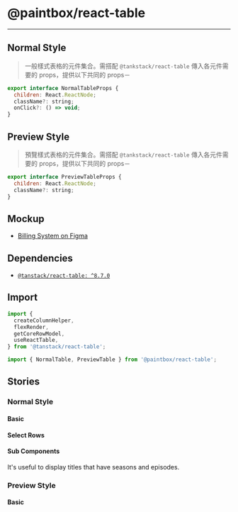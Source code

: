 
<Meta title="React/Table/Doc" />

# @paintbox/react-table

---

## Normal Style 

> 一般樣式表格的元件集合。需搭配 `@tankstack/react-table` 傳入各元件需要的 props，提供以下共同的 props－

```javascript
export interface NormalTableProps {
  children: React.ReactNode;
  className?: string;
  onClick?: () => void;
}
```

## Preview Style 

> 預覽樣式表格的元件集合。需搭配 `@tankstack/react-table` 傳入各元件需要的 props，提供以下共同的 props－

```javascript
export interface PreviewTableProps {
  children: React.ReactNode;
  className?: string;
}
```

## Mockup

- [Billing System on Figma](https://www.figma.com/file/rvTsTJLCarPAEYvdXQuRDY/Billing-System---1.0.0?node-id=5284%3A14149)

## Dependencies

- [`@tanstack/react-table: ^8.7.0`](https://tanstack.com/table/v8)

## Import 

```jsx
import {
  createColumnHelper,
  flexRender,
  getCoreRowModel,
  useReactTable,
} from '@tanstack/react-table';

import { NormalTable, PreviewTable } from '@paintbox/react-table';
```

## Stories

### Normal Style

#### Basic

<Story id="react-table-normal-style-basic--default" />

#### Select Rows

<Story id="react-table-normal-style-select-rows--default" />

#### Sub Components

It's useful to display titles that have seasons and episodes.

<Story id="react-table-normal-style-sub-components--default" />

### Preview Style

#### Basic

<Story id="react-table-preview-style-basic--default" />
